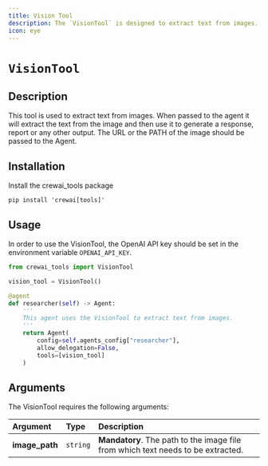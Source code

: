 ```yaml
---
title: Vision Tool
description: The `VisionTool` is designed to extract text from images.
icon: eye
---
```


# `VisionTool`

## Description

This tool is used to extract text from images. When passed to the agent it will extract the text from the image and then use it to generate a response, report or any other output. 
The URL or the PATH of the image should be passed to the Agent.


## Installation

Install the crewai_tools package
```shell
pip install 'crewai[tools]'
```

## Usage

In order to use the VisionTool, the OpenAI API key should be set in the environment variable `OPENAI_API_KEY`.

```python Code
from crewai_tools import VisionTool

vision_tool = VisionTool()

@agent
def researcher(self) -> Agent:
    '''
    This agent uses the VisionTool to extract text from images.
    '''
    return Agent(
        config=self.agents_config["researcher"],
        allow_delegation=False,
        tools=[vision_tool]
    )
```

## Arguments

The VisionTool requires the following arguments:

| Argument       | Type     | Description                                                                                                                         |
|:---------------|:---------|:-------------------------------------------------------------------------------------------------------------------------------------|
| **image_path** | `string` | **Mandatory**. The path to the image file from which text needs to be extracted.                                                |

